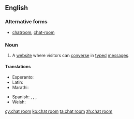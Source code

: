 ==English==

===Alternative forms===
* [[chatroom]], [[chat-room]]

===Noun===
{{en-noun|head=[[chat]] [[room]]}}

# {{context|Internet|lang=en}} A [[website]] where visitors can [[converse]] in [[type]]d [[message]]s.

====Translations====
{{trans-top|website}}
* Esperanto: {{t-|eo|babilejo}}
* Latin: {{t|la|collocutorium}}
* Marathi: {{t-|mr|चॅट रूम|f|tr=cǎṭa rūma|sc=Deva}}
{{trans-mid}}
* Spanish: {{t-|es|sala de chat|f}}, {{t-|es|sala de charla|f}}, {{t-|es|sala de plática|f}}, {{t-|es|sala de conversación|f}}
* Welsh: {{t+|cy|ystafell sgwrsio|f}}
{{trans-bottom}}

[[cy:chat room]]
[[ko:chat room]]
[[ta:chat room]]
[[zh:chat room]]